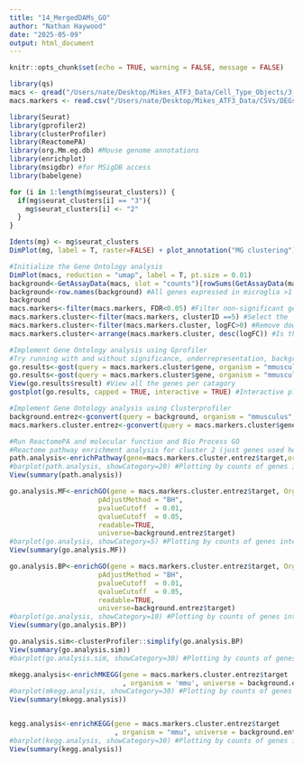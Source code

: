 ```yaml
---
title: "14_MergedDAMs_GO"
author: "Nathan Haywood"
date: "2025-05-09"
output: html_document
---
```


```r
knitr::opts_chunk$set(echo = TRUE, warning = FALSE, message = FALSE)
```

```r
library(qs)
macs <- qread("/Users/nate/Desktop/Mikes_ATF3_Data/Cell_Type_Objects/3_annotatedMicroglia.qs")
macs.markers <- read.csv("/Users/nate/Desktop/Mikes_ATF3_Data/CSVs/DEGs_by_Cluster_by_Genotype_MergedDAMs.csv")
```

```r
library(Seurat)
library(gprofiler2)
library(clusterProfiler)
library(ReactomePA)
library(org.Mm.eg.db) #Mouse genome annotations 
library(enrichplot)
library(msigdbr) #for MSigDB access 
library(babelgene)
```

```r
for (i in 1:length(mg$seurat_clusters)) {
  if(mg$seurat_clusters[i] == "3"){
    mg$seurat_clusters[i] <- "2" 
  }
}

Idents(mg) <- mg$seurat_clusters
DimPlot(mg, label = T, raster=FALSE) + plot_annotation("MG clustering")
```

```r
#Initialize the Gene Ontology analysis 
DimPlot(macs, reduction = "umap", label = T, pt.size = 0.01)
background<-GetAssayData(macs, slot = "counts")[rowSums(GetAssayData(macs, slot = "counts"))>0,] #17600 genes
background<-row.names(background) #All genes expressed in microglia >1 transcript 
background
macs.markers<-filter(macs.markers, FDR<0.05) #Filter non-significant genes
macs.markers.cluster<-filter(macs.markers, clusterID ==5) #Select the 
macs.markers.cluster<-filter(macs.markers.cluster, logFC>0) #Remove downregulated genes 
macs.markers.cluster<-arrange(macs.markers.cluster, desc(logFC)) #Is this necessary? 

#Implement Gene Ontology analysis using Gprofiler
#Try running with and without significance, underrepresentation, background etc 
go.results<-gost(query = macs.markers.cluster$gene, organism = "mmusculus", evcodes = TRUE, domain_scope = "annotated", ordered_query = TRUE, significant = TRUE) #All annotated genes background 
go.results<-gost(query = macs.markers.cluster$gene, organism = "mmusculus" ,evcodes = TRUE, custom_bg = background, ordered_query = TRUE, significant = TRUE) #Custom background, this gives cleaner results
View(go.results$result) #View all the genes per catagory 
gostplot(go.results, capped = TRUE, interactive = TRUE) #Interactive plot 

#Implement Gene Ontology analysis using Clusterprofiler
background.entrez<-gconvert(query = background, organism = "mmusculus", target="ENTREZGENE_ACC",mthreshold = 1 )
macs.markers.cluster.entrez<-gconvert(query = macs.markers.cluster$gene, organism = "mmusculus", target="ENTREZGENE_ACC",mthreshold = 1 )

#Run ReactomePA and molecular function and Bio Process GO
#Reactome pathway enrichment analysis for cluster 2 (just genes used here, determined for enrichment against all genes, see Boyle et al. 2004)
path.analysis<-enrichPathway(gene=macs.markers.cluster.entrez$target,organism = "mouse", pvalueCutoff=0.05, readable=T, universe = background.entrez$target)
#barplot(path.analysis, showCategory=20) #Plotting by counts of genes intersecting. Can also plot as ratio of total genes in that annotation
View(summary(path.analysis))

go.analysis.MF<-enrichGO(gene = macs.markers.cluster.entrez$target, OrgDb= org.Mm.eg.db, keyType= 'ENTREZID',ont= "MF",
                      pAdjustMethod = "BH",
                      pvalueCutoff  = 0.01,
                      qvalueCutoff  = 0.05,
                      readable=TRUE,
                      universe=background.entrez$target)
#barplot(go.analysis, showCategory=5) #Plotting by counts of genes intersecting. Can also plot as ratio of total genes in that annotation
View(summary(go.analysis.MF))

go.analysis.BP<-enrichGO(gene = macs.markers.cluster.entrez$target, OrgDb= org.Mm.eg.db, keyType= 'ENTREZID',ont= "BP",
                      pAdjustMethod = "BH",
                      pvalueCutoff  = 0.01,
                      qvalueCutoff  = 0.05,
                      readable=TRUE,
                      universe=background.entrez$target)
#barplot(go.analysis, showCategory=10) #Plotting by counts of genes intersecting. Can also plot as ratio of total genes in that annotation
View(summary(go.analysis.BP))

go.analysis.sim<-clusterProfiler::simplify(go.analysis.BP)
View(summary(go.analysis.sim))
#barplot(go.analysis.sim, showCategory=30) #Plotting by counts of genes intersecting. Can also plot as ratio of total genes in that annotation

mkegg.analysis<-enrichMKEGG(gene = macs.markers.cluster.entrez$target
                            , organism = 'mmu', universe = background.entrez$target)
#barplot(mkegg.analysis, showCategory=30) #Plotting by counts of genes intersecting. Can also plot as ratio of total genes in that annotation
View(summary(mkegg.analysis))


kegg.analysis<-enrichKEGG(gene = macs.markers.cluster.entrez$target
                          , organism = "mmu", universe = background.entrez$target, use_internal_data = FALSE)
#barplot(kegg.analysis, showCategory=30) #Plotting by counts of genes intersecting. Can also plot as ratio of total genes in that annotation
View(summary(kegg.analysis))
```






